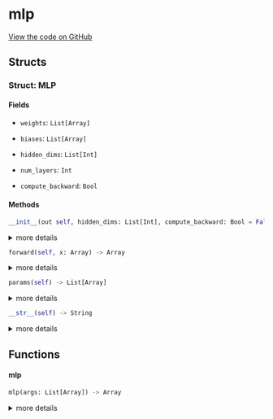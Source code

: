 # mlp



[View the code on GitHub](https://github.com/endia-ai/Endia/tree/nightly/endia/nn/modules/mlp.mojo)

## Structs

### Struct: MLP





#### Fields

- ``weights``: ``List[Array]``
  

  

- ``biases``: ``List[Array]``
  

  

- ``hidden_dims``: ``List[Int]``
  

  

- ``num_layers``: ``Int``
  

  

- ``compute_backward``: ``Bool``
  

  

#### Methods

```python
__init__(out self, hidden_dims: List[Int], compute_backward: Bool = False)
```

<details>
<summary>more details</summary>

###### Args

- ``self``: ``Self``
  

- ``hidden_dims``: ``List[Int]``
  

- ``compute_backward``: ``Bool`` (default: ``False``)
  


</details>

```python
forward(self, x: Array) -> Array
```

<details>
<summary>more details</summary>

###### Args

- ``self``: ``Self``
  

- ``x``: ``Array``
  

###### Returns
- ``Array`` - 


</details>

```python
params(self) -> List[Array]
```

<details>
<summary>more details</summary>

###### Args

- ``self``: ``Self``
  

###### Returns
- ``List[Array]`` - 


</details>

```python
__str__(self) -> String
```

<details>
<summary>more details</summary>

###### Args

- ``self``: ``Self``
  

###### Returns
- ``String`` - 


</details>

## Functions

#### **mlp**

```python
mlp(args: List[Array]) -> Array
```

<details>
<summary>more details</summary>

###### Args

- ``args``: ``List[Array]``
  

###### Returns
- ``Array`` - 


</details>

